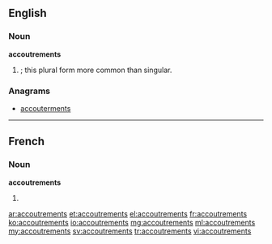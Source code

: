 ==English==

===Noun===
'''accoutrements'''

# {{plural of|accoutrement|nodot=1}}; this plural form more common than singular.

===Anagrams===
* [[accouterments#English|accouterments]]

----

==French==

===Noun===
'''accoutrements''' {{m}}

# {{plural of|accoutrement|lang=fr}}

[[ar:accoutrements]]
[[et:accoutrements]]
[[el:accoutrements]]
[[fr:accoutrements]]
[[ko:accoutrements]]
[[io:accoutrements]]
[[mg:accoutrements]]
[[ml:accoutrements]]
[[my:accoutrements]]
[[sv:accoutrements]]
[[tr:accoutrements]]
[[vi:accoutrements]]